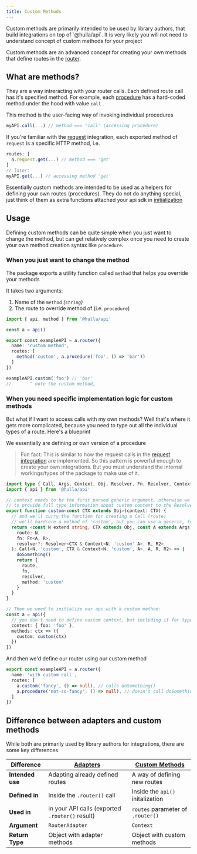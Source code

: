```yaml
---
title: Custom Methods
---
```


<Aside variant="note">
Custom methods are primarily intended to be used by library authors, that build integrations on top of `@hulla/api`. It is very likely
you will not need to understand concept of custom methods for your project
</Aside>

Custom methods are an advanced concept for creating your own methods that define routes in the [router](/docs/api/core-concepts/router).

## What are methods?

They are a way intreracting with your router calls. Each defined route call has it's specified method.
For example, each [procedure](/docs/api/core-concepts/procedures) has a hard-coded method under the hood with value `call`

This method is the user-facing way of invoking individual procedures

```ts
myAPI.call(...) // method === 'call' (accessing procedure)
```

If you're familiar with the [request](/docs/api/integrations/requests) integration, each exported method of `request` is a specific HTTP method,
i.e.

```ts
routes: [
  a.request.get(...) // method === 'get'
]
// later:
myAPI.get(...) // accessing method 'get'
```

Essentially custom methods are intended to be used as a helpers for defining your own routes (procedures). They do not
do anything special, just think of them as extra functions attached your api sdk in [initialization](/docs/api/core-concepts/lifecycle#initialization)

<SVGCustomMethod class="mx-auto mt-4" />

## Usage

Defining custom methods can be quite simple when you just want to change the method, but can get relatively complex once you need to create
your own method creation syntax like `procedure`.

### When you just want to change the method

The package exports a utility function called `method` that helps you override your methods

It takes two arguments:

1. Name of the `method` _(`string`)_
2. The route to override method of (i.e. `procedure`)

```ts
import { api, method } from '@hulla/api'

const a = api()

export const exampleAPI = a.router({
  name: 'custom method',
  routes: [
    method('custom', a.procedure('foo', () => 'bar'))
  ]
})

exampleAPI.custom('foo') // 'bar'
//       ^ note the custom method, 
```

### When you need specific implementation logic for custom methods

But what if I want to access calls with my own methods? Well that's where it gets more complicated, because
you need to type out all the individual types of a route. Here's a blueprint

We essentially are defining or own version of a procedure

> Fun fact: This is similar to how the request calls in the [request integration](/docs/api/integrations/requests) are implemented.
> So this pattern is powerful enough to create your own integrations. But you must understand the internal workings/types of the package to make use of it.

```ts
import type { Call, Args, Context, Obj, Resolver, Fn, Resolver, Context } from '@hulla/api'
import { api } from '@hulla/api'

// context needs to be the first parsed generic argument, otherwise we wouldn't be able
// to provide full type information about custom context to the Resolver
export function custom<const CTX extends Obj>(context: CTX) {
  // and we'll curry the function for creating a Call (route)
  // we'll hardcore a method of 'custom', but you can use a generic, function parameter, etc.
  return <const N extend string, CTX extends Obj, const A extends Args, const R, const R2 = R>(
    route: N,
    fn: Fn<A, R>,
    resolver?: Resolver<CTX & Context<N, 'custom' A>, R, R2>
  ): Call<N, 'custom', CTX & Context<N, 'custom', A>, A, R, R2> => {
    doSomething()
    return {
      route,
      fn,
      resolver,
      method: 'custom'
    }
  }
}

// Then we need to initialize our api with a custom method:
const a = api({
  // you don't need to define custom context, but including it for type-safety demonstration
  context: { foo: 'foo' },
  methods: ctx => ({
    custom: custom(ctx)
  })
})
```

And then we'd define our router using our custom method

```ts
export const exampleAPI = a.router({
  name: 'with custom call',
  routes: [
    a.custom('fancy', () => null), // calls doSomething()
    a.procedure('not-so-fancy', () => null), // doesn't call doSomething()
  ]
})
```

## Difference between adapters and custom methods

While both are primarily used by library authors for integrations, there are some key differences

| Difference | [Adapters](#declaration--usage) | [Custom Methods](custom) |
| --- | --- | --- |
| __Intended use__ | Adapting already defined routes | A way of defining new routes |
| __Defined in__ | Inside the `.router()` call | Inside the `api()` initalization |
| __Used in__ | in your API calls (exported `.router()` result) | `routes` parameter of `.router()` |
| __Argument__ | `RouterAdapter` | `Context` |
| __Return Type__ | Object with adapter methods | Object with custom methods |